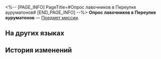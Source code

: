 <%-- [PAGE_INFO]
PageTitle=#Опрос лавочников в Переулке ауруматонов#
[END_PAGE_INFO] --%>
{{Предмет Инфобокс
|id          = 140257
|Изображение = Предмет Записи.png
|Тип         = Предмет миссии
|Инвентарь   = Миссии
|Редкость    = 3
|Эффект      = 
|Описание    = Опрос, проводившийся для оценки намерений владельцев магазинов. Всё больше и больше магазинов заявляют о своей поддержке торговой гильдии и выражают уверенность в плане возрождения.
}}
'''Опрос лавочников в Переулке ауруматонов''' — [[Предмет миссии]].

==На других языках==
{{На других языках
|en   = Aurum Alley Business Opinion Poll
|zhs  = 金人巷商铺的意向调查
|zht  = 金人巷商鋪的意願調查
|ja   = 金人巷にある店舗の意向調査
|ko   = 거리 상인 대상의 여론 조사
|es   = Encuesta sobre la opinión de negocios en el Callejón Aurum
|fr   = Sondage auprès des magasins de l'allée des Aurums
|ru   = Опрос лавочников в Переулке ауруматонов
|th   = แบบสำรวจความคิดเห็นของร้านค้าในตรอก Aurum
|vi   = Khảo Sát Cửa Tiệm Phố Kim Nhân
|de   = Geschäftliche Meinungsumfrage zur Aurum-Allee
|id   = Opini Bisnis Tentang Aurum Alley
|pt   = Pesquisa de Opinião de Negócios do Beco Aurum
}}

==История изменений==
{{История изменений|3.5}}